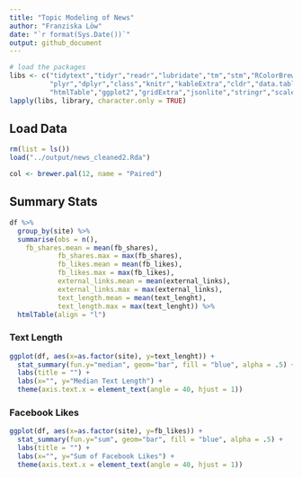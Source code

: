```yaml
---
title: "Topic Modeling of News"
author: "Franziska Löw"
date: "`r format(Sys.Date())`"
output: github_document
---
```


```r
# load the packages
libs <- c("tidytext","tidyr","readr","lubridate","tm","stm","RColorBrewer",
          "plyr","dplyr","class","knitr","kableExtra","cldr","data.table",
          "htmlTable","ggplot2","gridExtra","jsonlite","stringr","scales","rjson")
lapply(libs, library, character.only = TRUE)
```

## Load Data
```r
rm(list = ls())
load("../output/news_cleaned2.Rda")

col <- brewer.pal(12, name = "Paired")
```

## Summary Stats
```r
df %>%
  group_by(site) %>%
  summarise(obs = n(),
    fb_shares.mean = mean(fb_shares),
            fb_shares.max = max(fb_shares),
            fb_likes.mean = mean(fb_likes),
            fb_likes.max = max(fb_likes),
            external_links.mean = mean(external_links),
            external_links.max = max(external_links),
            text_length.mean = mean(text_lenght),
            text_length.max = max(text_lenght)) %>%
  htmlTable(align = "l")
```

### Text Length
```r
ggplot(df, aes(x=as.factor(site), y=text_lenght)) +
  stat_summary(fun.y="median", geom="bar", fill = "blue", alpha = .5) +
  labs(title = "") +
  labs(x="", y="Median Text Length") +
  theme(axis.text.x = element_text(angle = 40, hjust = 1))
```

### Facebook Likes
```r
ggplot(df, aes(x=as.factor(site), y=fb_likes)) +
  stat_summary(fun.y="sum", geom="bar", fill = "blue", alpha = .5) +
  labs(title = "") +
  labs(x="", y="Sum of Facebook Likes") +
  theme(axis.text.x = element_text(angle = 40, hjust = 1))
```


